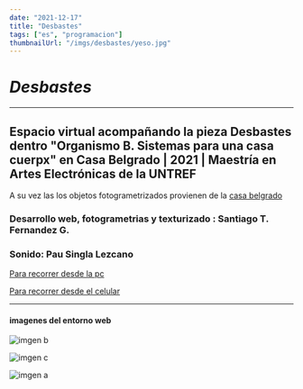 ```yaml
---
date: "2021-12-17"
title: "Desbastes"
tags: ["es", "programacion"]
thumbnailUrl: "/imgs/desbastes/yeso.jpg"
---
```


# _Desbastes_

---
## Espacio virtual acompañando la pieza Desbastes dentro "Organismo B. Sistemas para una casa cuerpx" en Casa Belgrado | 2021 | Maestría en Artes Electrónicas de la UNTREF

A su vez las los objetos fotogrametrizados provienen de la [casa belgrado](https://espaciobelgrado.wixsite.com/casabelgrado)

### Desarrollo web, fotogrametrias y texturizado : Santiago T. Fernandez G.
### Sonido: Pau Singla Lezcano  


[Para recorrer desde la pc](https://desbastes.glitch.me/pc.html)

[Para recorrer desde el celular](https://desbastes.glitch.me/)

---

#### imagenes del entorno web

![imgen b](/imgs/desbastes/yeso.jpg)  

![imgen c](/imgs/desbastes/chimenea.jpg)  

![imgen a](/imgs/desbastes/panoramica.jpg)  

